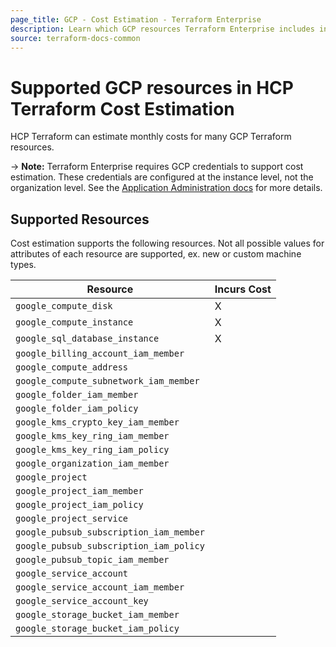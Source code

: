 ```yaml
---
page_title: GCP - Cost Estimation - Terraform Enterprise
description: Learn which GCP resources Terraform Enterprise includes in cost estimation..
source: terraform-docs-common
---
```


# Supported GCP resources in HCP Terraform Cost Estimation

HCP Terraform can estimate monthly costs for many GCP Terraform resources.

-> **Note:** Terraform Enterprise requires GCP credentials to support cost estimation. These credentials are configured at the instance level, not the organization level. See the [Application Administration docs](/terraform/enterprise/admin/application/integration) for more details.

## Supported Resources

Cost estimation supports the following resources. Not all possible values for attributes of each resource are supported, ex. new or custom machine types.

| Resource                                | Incurs Cost |
| --------------------------------------- | ----------- |
| `google_compute_disk`                   | X           |
| `google_compute_instance`               | X           |
| `google_sql_database_instance`          | X           |
| `google_billing_account_iam_member`     |             |
| `google_compute_address`                |             |
| `google_compute_subnetwork_iam_member`  |             |
| `google_folder_iam_member`              |             |
| `google_folder_iam_policy`              |             |
| `google_kms_crypto_key_iam_member`      |             |
| `google_kms_key_ring_iam_member`        |             |
| `google_kms_key_ring_iam_policy`        |             |
| `google_organization_iam_member`        |             |
| `google_project`                        |             |
| `google_project_iam_member`             |             |
| `google_project_iam_policy`             |             |
| `google_project_service`                |             |
| `google_pubsub_subscription_iam_member` |             |
| `google_pubsub_subscription_iam_policy` |             |
| `google_pubsub_topic_iam_member`        |             |
| `google_service_account`                |             |
| `google_service_account_iam_member`     |             |
| `google_service_account_key`            |             |
| `google_storage_bucket_iam_member`      |             |
| `google_storage_bucket_iam_policy`      |             |
